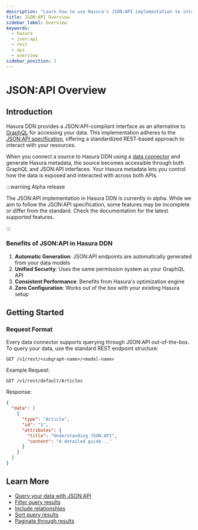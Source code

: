 ```yaml
---
description: "Learn how to use Hasura's JSON:API implementation to interact with your data"
title: JSON:API Overview
sidebar_label: Overview
keywords:
  - hasura
  - json:api
  - rest
  - api
  - overview
sidebar_position: 1
---
```


# JSON:API Overview

## Introduction

Hasura DDN provides a JSON:API-compliant interface as an alternative to [GraphQL](/graphql-api/overview.mdx) for
accessing your data. This implementation adheres to the [JSON:API specification](https://jsonapi.org), offering a
standardized REST-based approach to interact with your resources.

When you connect a source to Hasura DDN using a [data connector](/data-sources/overview.mdx) and generate Hasura
metadata, the source becomes accessible through both GraphQL and JSON:API interfaces. Your Hasura metadata lets you
control how the data is exposed and interacted with across both APIs.

:::warning Alpha release

The JSON:API implementation in Hasura DDN is currently in alpha. While we aim to follow the JSON:API specification, some
features may be incomplete or differ from the standard. Check the documentation for the latest supported features.

:::

### Benefits of JSON:API in Hasura DDN

1. **Automatic Generation**: JSON:API endpoints are automatically generated from your data models
2. **Unified Security**: Uses the same permission system as your GraphQL API
3. **Consistent Performance**: Benefits from Hasura's optimization engine
4. **Zero Configuration**: Works out of the box with your existing Hasura setup

## Getting Started

### Request Format

Every data connector supports querying through JSON:API out-of-the-box. To query your data, use the standard REST
endpoint structure:

```http
GET /v1/rest/<subgraph-name>/<model-name>
```

Example Request:

```http
GET /v1/rest/default/Articles
```

Response:

```json
{
  "data": [
    {
      "type": "Article",
      "id": "1",
      "attributes": {
        "title": "Understanding JSON:API",
        "content": "A detailed guide..."
      }
    }
  ]
}
```

## Learn More

- [Query your data with JSON:API](/json-api/queries/index.mdx)
- [Filter query results](/json-api/queries/filters.mdx)
- [Include relationships](/json-api/queries/relationships.mdx)
- [Sort query results](/json-api/queries/sorting.mdx)
- [Paginate through results](/json-api/queries/pagination.mdx)
